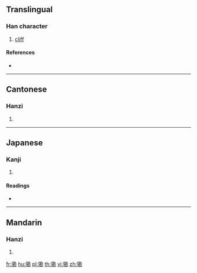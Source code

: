 ==Translingual==

===Han character===
{{Han char|rn=32|rad=土|as=11|sn=14|four=44127|canj=GTVS|ids=⿰土勘}}

# [[cliff]]

====References====
* {{Han ref|kx=0237.260|dkj=05418|dj=0476.060|hdz=10477.100|uh=5888|ud=22664|bh=E165|bd=57701}}

----

==Cantonese==

===Hanzi===
{{yue-hanzi|jyut=|y=ham3}}

# {{defn|lang=yue|sort=土11}}

----

==Japanese==

===Kanji===
{{ja-kanji|grade=|rs=土11}}

# {{defn|lang=ja|sort=土11}}

====Readings====
* {{ja-readings|on=[[かん]] (kan), [[こん]] (kon)|kun=[[さかひ]] (sakahi)}}

----

==Mandarin==

===Hanzi===
{{cmn-hanzi|pin=[[kàn]] ([[kan4]])|wg=k'an<sup>4</sup>}}

# {{defn|lang=cmn|sort=土11}}

[[fr:墈]]
[[hu:墈]]
[[pl:墈]]
[[th:墈]]
[[vi:墈]]
[[zh:墈]]